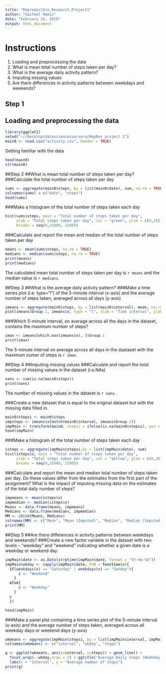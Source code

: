 ```yaml
---
title: "Reproducible_Research_Project1"
author: "Saifeel Momin"
date: "February 24, 2019"
output: html_document
--- 
```


# Instructions
1. Loading and preprocessing the data
2. What is mean total number of steps taken per day?
3. What is the average daily activity pattern?
4. Imputing missing values
5. Are there differences in activity patterns between weekdays and weekends?

## Step 1
## Loading and preprocessing the data
```r
library(ggplot2)
setwd("~//Desktop/datasciencecoursera/RepRes project 1")
main0 <- read.csv("activity.csv", header = TRUE)
```
Getting familiar with the data 
```r
head(main0)
str(main0)
```

##Step 2
##What is mean total number of steps taken per day?
###Calculate the total number of steps taken per day
```r
sums <- aggregate(main0$steps, by = list(main0$date), sum, na.rm = TRUE)
colnames(sums) = c("date", "steps")
head(sums)
```
###Make a histogram of the total number of steps taken each day
```r
hist(sums$steps, main = "Total number of steps taken per day", 
     xlab = "Total steps taken per day", col = "green", ylim = c(0,25), 
     breaks = seq(0,25000, 2500))
```

###Calculate and report the mean and median of the total number of steps taken per day

```r
means <- mean(sums$steps, na.rm = TRUE)
medians <- median(sums$steps, na.rm = TRUE)
print(means)
print(medians)
```
The calculated mean total number of steps taken per day is `r means` and the median value is `r medians`.

##Step 3
##What is the average daily activity pattern?
###Make a time series plot (i.e. type="l") of the 5-minute interval (x-axis) and the average number of steps taken, averaged across all days (y-axis)
```r
imeans <- aggregate(main0$steps, by = list(main0$interval), mean, na.rm = TRUE)
plot(imeans$Group.1, imeans$x, type = "l", xlab = "Time interval", ylab ="Mean steps during interval")
```

###Which 5-minute interval, on average across all the days in the dataset, contains the maximum number of steps?
```r
imax <- imeans[which.max(imeans$x), ]$Group.1
print(imax)
```
The 5-minute interval on average across all days in the daataset with the maximum numer of steps is `r imax`.

##Step 4 
##Imputing missing values
###Calculate and report the total number of missing values in the dataset (i.e.NAs)

```r
nans <- sum(is.na(main0$steps))
print(nans)
```

The number of missing values in the dataset is `r nans`.

###Create a new dataset that is equal to the original dataset but with the missing data filled in.

```r
main0$stepsi <- main0$steps
impsteps <- imeans$x[match(main0$interval, imeans$Group.1)]
impMain <- transform(main0, stepsi = ifelse(is.na(main0$stepsi), yes = impsteps, no = main0$stepsi))
head(impMain)
```

###Make a histogram of the total number of steps taken each day 

```r
isteps <- aggregate(impMain$stepsi,by = list(impMain$date), sum)
hist(isteps$x, main = "Total number of steps taken per day", 
     xlab = "Total steps taken per day", col = "yellow", ylim = c(0,30), xlim = c(0,25000), 
     breaks = seq(0,25000, 2500))
```

###Calculate and report the mean and median total number of steps taken per day. Do these values differ from the estimates from the first part of the assignment? What is the impact of imputing missing data on the estimates of the total daily number of steps?

```r
impmeans <- mean(isteps$x)
impmedian <- median(isteps$x)
Means <- data.frame(means, impmeans)
Medians <- data.frame(medians, impmedian)
MM <- cbind(Means, Medians)
colnames(MM) <- c("Mean", "Mean (Imputed)", "Median", "Median (Imputed)")
print(MM)
```


##Step 5 
##Are there differences in activity patterns between weekdays and weekends?
###Create a new factor variable in the dataset with two levels – “weekday” and “weekend” indicating whether a given date is a weekday or weekend day.
```r
impMain$date <- as.Date(strptime(impMain$date, format = "%Y-%m-%d"))
impMain$wkday <- sapply(impMain$date, FUN = function(x){
  if(weekdays(x) == "Saturday" | weekdays(x) == "Sunday"){
      z <- "Weekend"
    }
  else{
      z <- "Weekday"
    }
  z
  })

head(impMain)
```
 
###Make a panel plot containing a time series plot of the 5-minute interval (x-axis) and the average number of steps taken, averaged across all weekday days or weekend days (y-axis)

```r
wkmeans <- aggregate(impMain$stepsi, by = list(impMain$interval, impMain$wkday), mean)
colnames(wkmeans) <- c("interval", "wkday", "steps")

g <- ggplot(wkmeans, aes(x=interval, y=steps)) + geom_line() + 
  facet_wrap(.~wkday,nrow = 2) + ggtitle("Average Daily steps (Weekday vs Weekend)") +
  labs(x = "Interval", y = "Average number of steps")
print(g) 
```


